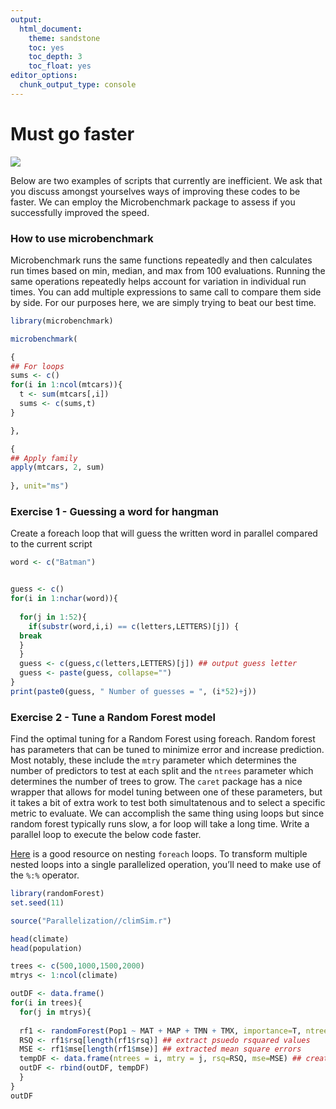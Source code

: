 ```yaml
---
output:
  html_document:
    theme: sandstone
    toc: yes
    toc_depth: 3
    toc_float: yes
editor_options: 
  chunk_output_type: console
---
```

# Must go faster
  
![](MustGoFaster.jpg)


Below are two examples of scripts that currently are inefficient. We ask that you discuss amongst yourselves ways of improving these codes to be faster. We can employ the Microbenchmark package to assess if you successfully improved the speed. 

### How to use microbenchmark

Microbenchmark runs the same functions repeatedly and then calculates run times based on min, median, and max from 100 evaluations. Running the same operations repeatedly helps account for variation in individual run times. You can add multiple expressions to same call to compare them side by side. For our purposes here, we are simply trying to beat our best time. 

```r
library(microbenchmark)

microbenchmark(

{
## For loops
sums <- c()
for(i in 1:ncol(mtcars)){
  t <- sum(mtcars[,i])
  sums <- c(sums,t)
}

},

{
## Apply family
apply(mtcars, 2, sum)
  
}, unit="ms")

```

### Exercise 1 - Guessing a word for hangman

Create a foreach loop that will guess the written word in parallel compared to the current script

```r
word <- c("Batman")


guess <- c()
for(i in 1:nchar(word)){
  
  for(j in 1:52){
    if(substr(word,i,i) == c(letters,LETTERS)[j]) {
  break
  }
  }
  guess <- c(guess,c(letters,LETTERS)[j]) ## output guess letter
  guess <- paste(guess, collapse="")
}
print(paste0(guess, " Number of guesses = ", (i*52)+j))

```


### Exercise 2 - Tune a Random Forest model

Find the optimal tuning for a Random Forest using foreach. Random forest has parameters that can be tuned to minimize error and increase prediction. Most notably, these include the `mtry` parameter which determines the number of predictors to test at each split and the `ntrees` parameter which determines the number of trees to grow. The `caret` package has a nice wrapper that allows for model tuning between one of these parameters, but it takes a bit of extra work to test both simultatenous and to select a specific metric to evaluate. We can accomplish the same thing using loops but since random forest typically runs slow, a for loop will take a long time. Write a parallel loop to execute the below code faster.  

[Here](https://cran.r-project.org/web/packages/foreach/vignettes/nested.html) is a good resource on nesting `foreach` loops. To transform multiple nested loops into a single parallelized operation, you'll need to make use of the `%:%` operator. 

```r
library(randomForest)
set.seed(11)

source("Parallelization//climSim.r")

head(climate)
head(population)

trees <- c(500,1000,1500,2000)
mtrys <- 1:ncol(climate)

outDF <- data.frame()
for(i in trees){
  for(j in mtrys){
  
  rf1 <- randomForest(Pop1 ~ MAT + MAP + TMN + TMX, importance=T, ntree=i, data=population) 
  RSQ <- rf1$rsq[length(rf1$rsq)] ## extract psuedo rsquared values
  MSE <- rf1$mse[length(rf1$mse)] ## extracted mean square errors
  tempDF <- data.frame(ntrees = i, mtry = j, rsq=RSQ, mse=MSE) ## create dataframe of parameters and outputs
  outDF <- rbind(outDF, tempDF)
  }
}
outDF
```
